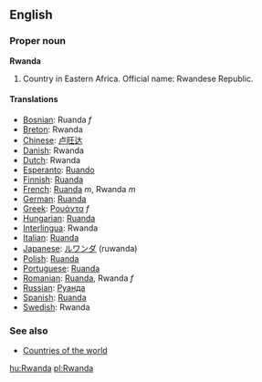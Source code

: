 ==English==

===Proper noun===
'''Rwanda'''
# Country in Eastern Africa. Official name: Rwandese Republic.

====Translations====

*[[Bosnian]]: Ruanda ''f''
*[[Breton]]: Rwanda
*[[Chinese]]: [[卢旺达]]
*[[Danish]]: Rwanda
*[[Dutch]]: Rwanda
*[[Esperanto]]: [[Ruando]]
*[[Finnish]]: [[Ruanda]]
*[[French]]: [[Ruanda]] ''m'', Rwanda ''m''
*[[German]]: [[Ruanda]]
*[[Greek]]: [[Ρουάντα]] ''f''
*[[Hungarian]]: [[Ruanda]]
*[[Interlingua]]: Rwanda
*[[Italian]]: [[Ruanda]]
*[[Japanese]]: [[ルワンダ]] (ruwanda)
*[[Polish]]: [[Ruanda]]
*[[Portuguese]]: [[Ruanda]]
*[[Romanian]]: [[Ruanda]], Rwanda ''f''
*[[Russian]]: [[Руанда]]
*[[Spanish]]: [[Ruanda]]
*[[Swedish]]: Rwanda

===See also===
* [[Countries of the world]]

[[hu:Rwanda]]
[[pl:Rwanda]]